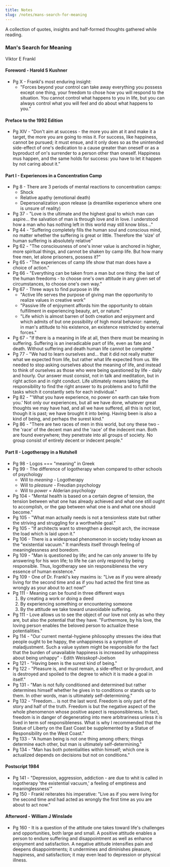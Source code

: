 ```yaml
---
title: Notes
slug: /notes/mans-search-for-meaning
---
```


A collection of quotes, insights and half-formed thoughts gathered while reading.

### Man's Search for Meaning

Viktor E Frankl

#### Foreword - Harold S Kushner

- Pg X - Frankl's most enduring insight:
    - "Forces beyond your control can take away everything you possess except one thing, your freedom to chose how you will respond to the situation. You cannot control what happens to you in life, but you can always control what you will feel and do about what happens to you."

#### Preface to the 1992 Edition

- Pg XIV - "Don't aim at success - the more you aim at it and make it a target, the more you are going to miss it. For success, like happiness, cannot be pursued; it must ensue, and it only does so as the unintended side-effect of one's dedication to a cause greater than oneself or as a byproduct of on's surrender to a person other than oneself. Happiness mus happen, and the same holds for success: you have to let it happen by not caring about it."

#### Part I - Experiences in a Concentration Camp

- Pg 8 - There are 3 periods of mental reactions to concentration camps:
    - Shock
    - Relative apathy (emotional death)
    - Depersonalization upon release (a dreamlike experience where one is unsure of reality)
- Pg 37 - "Love is the ultimate and the highest goal to which man can aspire... the salvation of man is through love and in love. I understood how a man who has nothing left in this world may still know bliss..."
- Pg 44 - "Suffering completely fills the human soul and conscious mind, no matter whether the suffering is great or little. Therefore the 'size' of human suffering is absolutely relative"
- Pg 62 - "The consciousness of one's inner value is anchored in higher, more spiritual things, and cannot be shaken by camp life. But how many free men, let alone prisoners, possess it?"
- Pg 65 - "The experiences of camp life show that man does have a choice of action."
- Pg 66 - "Everything can be taken from a man but one thing: the last of the human freedoms - to choose one's own attitude in any given set of circumstances, to choose one's own way."
- Pg 67 - Three ways to find purpose in life
    - "Active life serves the purpose of giving man the opportunity to realize values in creative work"
    - "Passive life of enjoyment affords him the opportunity to obtain fulfillment in experiencing beauty, art, or nature."
    - "Life which is almost barren of both creation and enjoyment and which admits of but one possibility of high moral behavior: namely, in man's attitude to his existence, an existence restricted by external forces."
- Pg 67 - "If there is a meaning in life at all, then there must be meaning in suffering. Suffering is an ineradicable part of life, even as fate and death. Without suffering and death human life cannot be complete."
- Pg 77 - "We had to learn ourselves and... that it did not really matter what we expected from life, but rather what life expected from us. We needed to stop asking ourselves about the meaning of life, and instead to think of ourselves as those who were being questioned by life - daily and hourly. Our answer must consist, not in talk and meditation, but in right action and in right conduct. Life ultimately means taking the responsibility to find the right answer to its problems and to fulfill the tasks which it constantly sets for each individual."
- Pg 82 - "'What you have experience, no power on earth can take from you.' Not only our experiences, but all we have done, whatever great thoughts we may have had, and all we have suffered, all this is not lost, though it is past; we have brought it into being. Having been is also a kind of being, and perhaps the surest kind."
- Pg 86 - "There are two races of men in this world, but ony these two - the 'race' of the decent man and the 'race' of the indecent man. Both are found everywhere; they penetrate into all groups of society. No group consist of entirely decent or indecent people."

#### Part II - Logotherapy in a Nutshell

- Pg 98 - Logos === "meaning" in Greek
- Pg 99 - The difference of logotherapy when compared to other schools of psychology
    - Will to _meaning_ - Logotherapy
    - Will to _pleasure_ - Freudian psychology
    - Will to _power_ = Alderian psychology
- Pg 104 - "Mental health is based on a certain degree of tension, the tension between what one has already achieved and what one still ought to accomplish, or the gap between what one is and what one should become."
- Pg 105 - "What man actually needs is not a tensionless state but rather the striving and struggling for a worthwhile goal."
- Pg 105 - "If architects want to strengthen a decrepit arch, the increase the load which is laid upon it."
- Pg 106 - There is a widespread phenomenon in society today known as the "existential vacuum." It manifests itself through feeling of meaninglessness and boredom.
- Pg 109 - "Man is questioned by life; and he can only answer to life by answering for his won life; to life he can only respond by being responsible. Thus, logotherapy see sin responsibleness the very essence of human existence."
- Pg 109 - One of Dr. Frankl's key maxims is: "Live as if you were already living for the second time and as if you had acted the first time as wrongly as your about to act now!"
- Pg 111 - Meaning can be found in three different ways
    1. By creating a work or doing a deed
    2. By experiencing something or encountering someone
    3. By the attitude we take toward unavoidable suffering.
- Pg 111 - Love allows us to see the object of our love not only as who they are, but also the potential that they have. "Furthermore, by his love, the loving person enables the beloved person to actualize these potentialities."
- Pg 114 - "Our current mental-hygiene philosophy stresses the idea that people ought to be happy, the unhappiness is a symptom of maladjustment. Such a value system might be responsible for the fact that the burden of unavailable happiness is increased by unhappiness about being unhappy" - Edith Weisskopf-Joelson
- Pg 121 - "Having been is the surest kind of being."
- Pg 122 - "Pleasure is, and must remain, a side-effect or by-product, and is destroyed and spoiled to the degree to which it is made a goal in itself."
- Pg 131 - "Man is not fully conditioned and determined but rather determines himself whether he gives in to conditions or stands up to them. In other words, man is ultimately self-determining."
- Pg 132 - "Freedom... is not the last word. Freedom is only part of the story and half of the truth. Freedom is but the negative aspect of the whole phenomenon whose positive aspect is responsibleness. In fact, freedom is in danger of degenerating into mere arbitrariness unless it is lived in term sof responsibleness. What is why I recommended that the Statue of Liberty on the East Coast be supplemented by a Statue of Responsibility on the West Coast."
- Pg 133 - "A human being is not one thing among others; things determine each other, but man is ultimately self-determining."
- Pg 134 - "Man has both potentialities within himself; which one is actualized depends on decisions but not on conditions."

#### Postscript 1984

- Pg 141 - "Depression, aggression, addiction - are due to whit is called in logotherapy 'the existential vacuum,' a feeling of emptiness and meaninglessness'"
- Pg 150 - Frankl reiterates his imperative: "Live as if you were living for the second time and had acted as wrongly the first time as you are about to act now."

#### Afterword - William J Winslade

- Pg 160 - It is a question of the attitude one takes toward life's challenges and opportunities, both large and small. A positive attitude enables a person to endure suffering and disappointment as well as enhance enjoyment and satisfaction. A negative attitude intensifies pain and deepens disappointments; it undermines and diminishes pleasure, happiness, and satisfaction; it may even lead to depression or physical illness.
